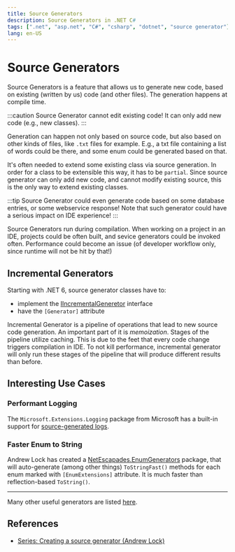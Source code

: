 ```yaml
---
title: Source Generators
description: Source Generators in .NET C#
tags: [".net", "asp.net", "C#", "csharp", "dotnet", "source generator"]
lang: en-US
---
```



# Source Generators

Source Generators is a feature that allows us to generate new code, based on
existing (written by us) code (and other files). The generation happens at compile time.

:::caution
Source Generator cannot edit existing code! It can only add new code (e.g., new
classes).
:::

Generation can happen not only based on source code, but also based on other
kinds of files, like `.txt` files for example. E.g., a txt file containing a
list of words could be there, and some enum could be generated based on that.

It's often needed to extend some existing class via source generation. In order
for a class to be extensible this way, it has to be `partial`. Since source
generator can only add new code, and cannot modify existing source, this is the
only way to extend existing classes.

:::tip
Source Generator could even generate code based on some database entries, or
some webservice response! Note that such generator could have a serious impact
on IDE experience!
:::

Source Generators run during compilation. When working on a project in an IDE,
projects could be often built, and sevice generators could be invoked often.
Performance could become an issue (of developer workflow only, since runtime will not
be hit by that!)

## Incremental Generators

Starting with .NET 6, source generator classes have to:

- implement the
  [IIncrementalGeneretor](https://learn.microsoft.com/en-us/dotnet/api/microsoft.codeanalysis.iincrementalgenerator)
  interface
- have the `[Generator]` attribute

Incremental Generator is a pipeline of operations that lead to new source code
generation. An important part of it is *memoization*. Stages of the pipeline
utilize caching. This is due to the feet that every code change triggers
compilation in IDE. To not kill performance, incremental generator will only run
these stages of the pipeline that will produce different results than before.

## Interesting Use Cases

### Performant Logging

The `Microsoft.Extensions.Logging` package from Microsoft has a built-in support
for [source-generated
logs](https://learn.microsoft.com/en-us/dotnet/core/extensions/logger-message-generator).

### Faster Enum to String

Andrew Lock has created a
[NetEscapades.EnumGenerators](https://github.com/andrewlock/NetEscapades.EnumGenerators)
package, that will auto-generate (among other things) `ToStringFast()` methods
for each enum marked with `[EnumExtensions]` attribute. It is much faster than
reflection-based `ToString()`.

---

Many other useful generators are listed
[here](https://github.com/amis92/csharp-source-generators).

## References

- [Series: Creating a source generator (Andrew
Lock)](https://andrewlock.net/series/creating-a-source-generator/)